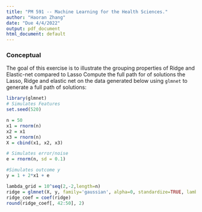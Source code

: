 ```yaml
---
title: "PM 591 -- Machine Learning for the Health Sciences."
author: "Haoran Zhang"
date: "Due 4/4/2022"
output: pdf_document
html_document: default
---
```


### Conceptual
The goal of this exercise is to illustrate the grouping properties of Ridge and Elastic-net compared to Lasso
Compute the full path for of solutions the Lasso, Ridge and elastic net on the data generated below using `glmnet` to generate a full path of solutions:

```r
library(glmnet)
# Simulates Features
set.seed(520)

n = 50
x1 = rnorm(n)
x2 = x1
x3 = rnorm(n)
X = cbind(x1, x2, x3)

# Simulates error/noise
e = rnorm(n, sd = 0.1)

#Simulates outcome y
y = 1 + 2*x1 + e
```


```r
lambda_grid = 10^seq(2,-2,length=n)
ridge = glmnet(X, y, family='gaussian', alpha=0, standardize=TRUE, lambda=lambda_grid)
ridge_coef = coef(ridge)
round(ridge_coef[, 42:50], 2)
```